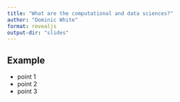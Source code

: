 ```yaml
---
title: "What are the computational and data sciences?"
author: "Dominic White"
format: revealjs
output-dir: "slides"
---
```


## Example

* point 1
* point 2
* point 3